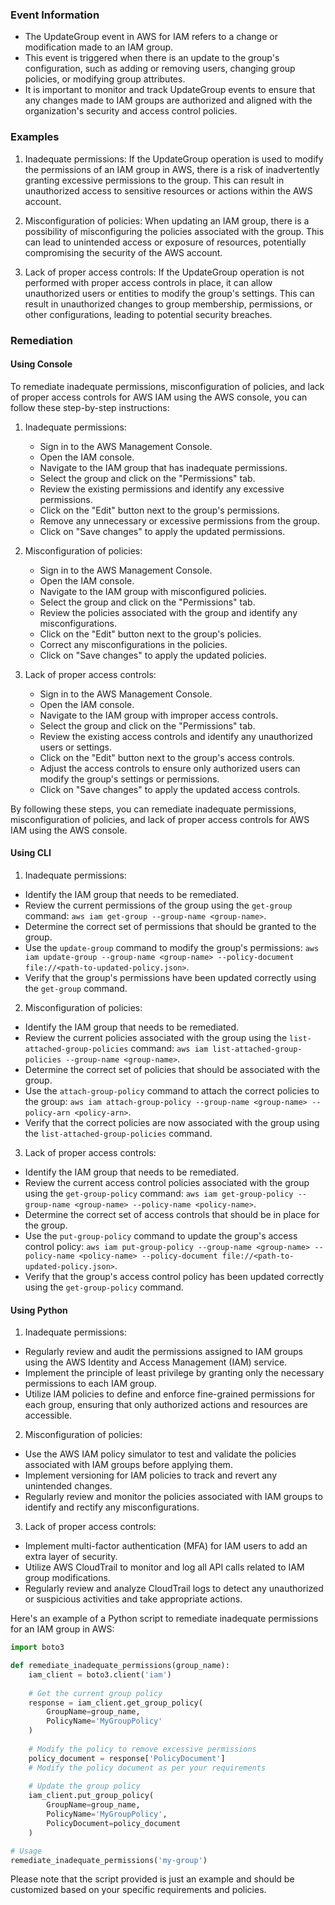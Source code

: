 
### Event Information

- The UpdateGroup event in AWS for IAM refers to a change or modification made to an IAM group.
- This event is triggered when there is an update to the group's configuration, such as adding or removing users, changing group policies, or modifying group attributes.
- It is important to monitor and track UpdateGroup events to ensure that any changes made to IAM groups are authorized and aligned with the organization's security and access control policies.


### Examples

1. Inadequate permissions: If the UpdateGroup operation is used to modify the permissions of an IAM group in AWS, there is a risk of inadvertently granting excessive permissions to the group. This can result in unauthorized access to sensitive resources or actions within the AWS account.

2. Misconfiguration of policies: When updating an IAM group, there is a possibility of misconfiguring the policies associated with the group. This can lead to unintended access or exposure of resources, potentially compromising the security of the AWS account.

3. Lack of proper access controls: If the UpdateGroup operation is not performed with proper access controls in place, it can allow unauthorized users or entities to modify the group's settings. This can result in unauthorized changes to group membership, permissions, or other configurations, leading to potential security breaches.

### Remediation

#### Using Console

To remediate inadequate permissions, misconfiguration of policies, and lack of proper access controls for AWS IAM using the AWS console, you can follow these step-by-step instructions:

1. Inadequate permissions:
   - Sign in to the AWS Management Console.
   - Open the IAM console.
   - Navigate to the IAM group that has inadequate permissions.
   - Select the group and click on the "Permissions" tab.
   - Review the existing permissions and identify any excessive permissions.
   - Click on the "Edit" button next to the group's permissions.
   - Remove any unnecessary or excessive permissions from the group.
   - Click on "Save changes" to apply the updated permissions.

2. Misconfiguration of policies:
   - Sign in to the AWS Management Console.
   - Open the IAM console.
   - Navigate to the IAM group with misconfigured policies.
   - Select the group and click on the "Permissions" tab.
   - Review the policies associated with the group and identify any misconfigurations.
   - Click on the "Edit" button next to the group's policies.
   - Correct any misconfigurations in the policies.
   - Click on "Save changes" to apply the updated policies.

3. Lack of proper access controls:
   - Sign in to the AWS Management Console.
   - Open the IAM console.
   - Navigate to the IAM group with improper access controls.
   - Select the group and click on the "Permissions" tab.
   - Review the existing access controls and identify any unauthorized users or settings.
   - Click on the "Edit" button next to the group's access controls.
   - Adjust the access controls to ensure only authorized users can modify the group's settings or permissions.
   - Click on "Save changes" to apply the updated access controls.

By following these steps, you can remediate inadequate permissions, misconfiguration of policies, and lack of proper access controls for AWS IAM using the AWS console.

#### Using CLI

1. Inadequate permissions:
- Identify the IAM group that needs to be remediated.
- Review the current permissions of the group using the `get-group` command: `aws iam get-group --group-name <group-name>`.
- Determine the correct set of permissions that should be granted to the group.
- Use the `update-group` command to modify the group's permissions: `aws iam update-group --group-name <group-name> --policy-document file://<path-to-updated-policy.json>`.
- Verify that the group's permissions have been updated correctly using the `get-group` command.

2. Misconfiguration of policies:
- Identify the IAM group that needs to be remediated.
- Review the current policies associated with the group using the `list-attached-group-policies` command: `aws iam list-attached-group-policies --group-name <group-name>`.
- Determine the correct set of policies that should be associated with the group.
- Use the `attach-group-policy` command to attach the correct policies to the group: `aws iam attach-group-policy --group-name <group-name> --policy-arn <policy-arn>`.
- Verify that the correct policies are now associated with the group using the `list-attached-group-policies` command.

3. Lack of proper access controls:
- Identify the IAM group that needs to be remediated.
- Review the current access control policies associated with the group using the `get-group-policy` command: `aws iam get-group-policy --group-name <group-name> --policy-name <policy-name>`.
- Determine the correct set of access controls that should be in place for the group.
- Use the `put-group-policy` command to update the group's access control policy: `aws iam put-group-policy --group-name <group-name> --policy-name <policy-name> --policy-document file://<path-to-updated-policy.json>`.
- Verify that the group's access control policy has been updated correctly using the `get-group-policy` command.

#### Using Python

1. Inadequate permissions:
- Regularly review and audit the permissions assigned to IAM groups using the AWS Identity and Access Management (IAM) service.
- Implement the principle of least privilege by granting only the necessary permissions to each IAM group.
- Utilize IAM policies to define and enforce fine-grained permissions for each group, ensuring that only authorized actions and resources are accessible.

2. Misconfiguration of policies:
- Use the AWS IAM policy simulator to test and validate the policies associated with IAM groups before applying them.
- Implement versioning for IAM policies to track and revert any unintended changes.
- Regularly review and monitor the policies associated with IAM groups to identify and rectify any misconfigurations.

3. Lack of proper access controls:
- Implement multi-factor authentication (MFA) for IAM users to add an extra layer of security.
- Utilize AWS CloudTrail to monitor and log all API calls related to IAM group modifications.
- Regularly review and analyze CloudTrail logs to detect any unauthorized or suspicious activities and take appropriate actions.

Here's an example of a Python script to remediate inadequate permissions for an IAM group in AWS:

```python
import boto3

def remediate_inadequate_permissions(group_name):
    iam_client = boto3.client('iam')
    
    # Get the current group policy
    response = iam_client.get_group_policy(
        GroupName=group_name,
        PolicyName='MyGroupPolicy'
    )
    
    # Modify the policy to remove excessive permissions
    policy_document = response['PolicyDocument']
    # Modify the policy document as per your requirements
    
    # Update the group policy
    iam_client.put_group_policy(
        GroupName=group_name,
        PolicyName='MyGroupPolicy',
        PolicyDocument=policy_document
    )

# Usage
remediate_inadequate_permissions('my-group')
```

Please note that the script provided is just an example and should be customized based on your specific requirements and policies.

